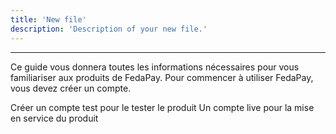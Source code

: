 ```yaml
---
title: 'New file'
description: 'Description of your new file.'
---
```

--------------------------
Ce guide vous donnera toutes les informations nécessaires pour vous familiariser aux produits de FedaPay. Pour commencer à utiliser FedaPay, vous devez créer un compte.

<CardGroup cols={2}>
  <Card
    title="Creation de compte test"
    icon="plus"
    href="https://sandbox.fedapay.com/register"
  >
    Créer un compte test pour le tester le produit
  </Card>
  <Card
    title="Creation de compte live"
    icon="plus"
    href="https://live.fedapay.com/register"
  >
    Un compte live pour la mise en service du produit
  </Card>
</CardGroup>